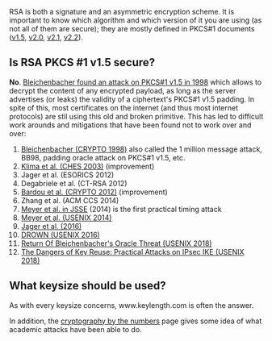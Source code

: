 RSA is both a signature and an asymmetric encryption scheme. It is important to know which algorithm and which version of it you are using (as not all of them are secure); they are mostly defined in PKCS#1 documents (<a href="https://tools.ietf.org/html/rfc2313">v1.5</a>, <a href="https://tools.ietf.org/html/rfc2437">v2.0</a>, <a href="https://tools.ietf.org/html/rfc3447">v2.1</a>, <a href="https://tools.ietf.org/html/rfc8017#section-7.2">v2.2</a>).

== Is RSA PKCS #1 v1.5 secure? ==

'''No'''. <a href="http://archiv.infsec.ethz.ch/education/fs08/secsem/bleichenbacher98.pdf">Bleichenbacher found an attack on PKCS#1 v1.5 in 1998</a> which allows to decrypt the content of any encrypted payload, as long as the server advertises (or leaks) the validity of a ciphertext's PKCS#1 v1.5 padding. In spite of this, most certificates on the internet (and thus most internet protocols) are stil using this old and broken primitive. This has led to difficult work arounds and mitigations that have been found not to work over and over:

# <a href="http://archiv.infsec.ethz.ch/education/fs08/secsem/bleichenbacher98.pdf">Bleichenbacher (CRYPTO 1998)</a> also called the 1 million message attack, BB98, padding oracle attack on PKCS#1 v1.5, etc.
# <a href="https://eprint.iacr.org/2003/052">Klima et al. (CHES 2003)</a> (improvement)
# Jager et al. (ESORICS 2012)
# Degabriele et al. (CT-RSA 2012)
# <a href="https://eprint.iacr.org/2012/417">Bardou et al. (CRYPTO 2012)</a> (improvement)
# Zhang et al. (ACM CCS 2014)
# <a href="https://www.usenix.org/conference/usenixsecurity14/technical-sessions/presentation/meyer">Meyer et al. in JSSE</a> (2014) is the first practical timing attack
# <a href="">Meyer et al. (USENIX 2014)</a>
# <a href="https://www.nds.rub.de/media/nds/veroeffentlichungen/2015/08/21/Tls13QuicAttacks.pdf">Jager et al. (2016)</a>
# <a href="https://drownattack.com/">DROWN (USENIX 2016)</a>
# <a href="https://robotattack.org/">Return Of Bleichenbacher's Oracle Threat (USENIX 2018)</a>
# <a href="https://www.usenix.org/system/files/conference/usenixsecurity18/sec18-felsch.pdf">The Dangers of Key Reuse: Practical Attacks on IPsec IKE (USENIX 2018)</a>


== What keysize should be used? ==

As with every keysize concerns, www.keylength.com is often the answer.

In addition, the <a href="https://wordpress.rose-hulman.edu/holden/the-mathematics-of-secrets/cryptography-by-the-numbers/">cryptography by the numbers</a> page gives some idea of what academic attacks have been able to do.


